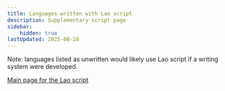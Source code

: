 ```yaml
---
title: Languages written with Lao script
description: Supplementary script page
sidebar:
    hidden: true
lastUpdated: 2025-08-28
---
```



Note: languages listed as unwritten would likely use Lao script if a writing system were developed.

<WsList script='Laoo' />

[Main page for the Lao script](/scrlang/script-laoo)

